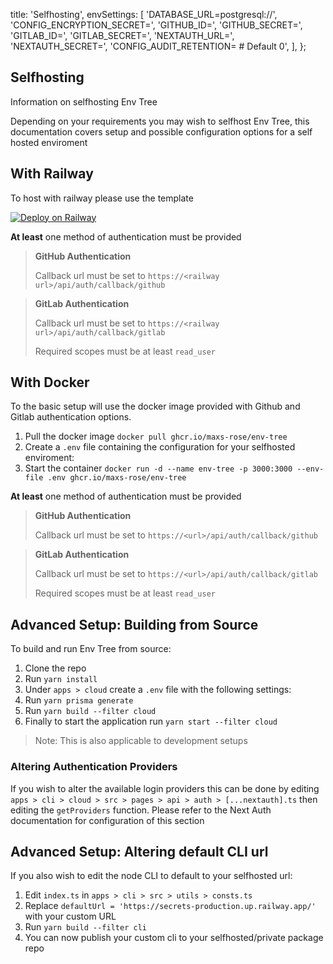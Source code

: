 
  title: 'Selfhosting',
  envSettings: [
    'DATABASE_URL=postgresql://<postgresurl>',
    'CONFIG_ENCRYPTION_SECRET=<secret>',
    'GITHUB_ID=<id>',
    'GITHUB_SECRET=<secret>',
    'GITLAB_ID=<id>',
    'GITLAB_SECRET=<secret>',
    'NEXTAUTH_URL=<url>',
    'NEXTAUTH_SECRET=<secret>',
    'CONFIG_AUDIT_RETENTION=<integer> # Default 0',
  ],
};

## Selfhosting

Information on selfhosting Env Tree

Depending on your requirements you may wish to selfhost Env Tree, this documentation covers setup and possible configuration options for a self hosted enviroment

## With Railway

To host with railway please use the template

[![Deploy on Railway](https://railway.app/button.svg)](https://railway.app/new/template/Oc6pzF?referralCode=cjaUwf)

**At least** one method of authentication must be provided

> **GitHub Authentication**
>
> Callback url must be set to `https://<railway url>/api/auth/callback/github`

> **GitLab Authentication**
>
> Callback url must be set to `https://<railway url>/api/auth/callback/gitlab`
>
> Required scopes must be at least `read_user`

## With Docker

To the basic setup will use the docker image provided with Github and Gitlab authentication options.

1. Pull the docker image `docker pull ghcr.io/maxs-rose/env-tree`
2. Create a `.env` file containing the configuration for your selfhosted enviroment:
   <Snippet text={meta.envSettings}></Snippet>
3. Start the container `docker run -d --name env-tree -p 3000:3000 --env-file .env ghcr.io/maxs-rose/env-tree`

**At least** one method of authentication must be provided

> **GitHub Authentication**
>
> Callback url must be set to `https://<url>/api/auth/callback/github`

> **GitLab Authentication**
>
> Callback url must be set to `https://<url>/api/auth/callback/gitlab`
>
> Required scopes must be at least `read_user`

## Advanced Setup: Building from Source

To build and run Env Tree from source:

1. Clone the repo
2. Run `yarn install`
3. Under `apps > cloud` create a `.env` file with the following settings:
   <Snippet text={meta.envSettings}></Snippet>
4. Run `yarn prisma generate`
5. Run `yarn build --filter cloud`
6. Finally to start the application run `yarn start --filter cloud`

> Note: This is also applicable to development setups

### Altering Authentication Providers

If you wish to alter the available login providers this can be done by editing `apps > cli > cloud > src > pages > api > auth > [...nextauth].ts` then editing the `getProviders` function.
Please refer to the <Link href="https://next-auth.js.org/providers/" target="_blank" className="hover:!underline">Next Auth</Link> documentation for configuration of this section

## Advanced Setup: Altering default CLI url

If you also wish to edit the node CLI to default to your selfhosted url:

1. Edit `index.ts` in `apps > cli > src > utils > consts.ts`
2. Replace `defaultUrl = 'https://secrets-production.up.railway.app/'` with your custom URL
3. Run `yarn build --filter cli`
4. You can now publish your custom cli to your selfhosted/private package repo

